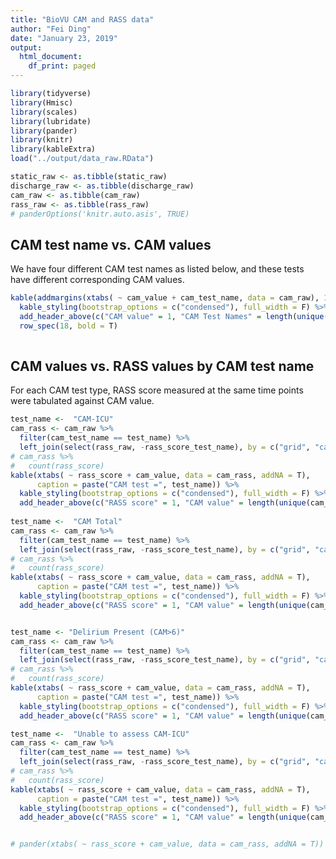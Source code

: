 ---
title: "BioVU CAM and RASS data"
author: "Fei Ding"
date: "January 23, 2019"
output:
  html_document:
    df_print: paged
---

```{r setup, include = FALSE}
library(tidyverse)
library(Hmisc)
library(scales)
library(lubridate)
library(pander)
library(knitr)
library(kableExtra)
load("../output/data_raw.RData")

static_raw <- as.tibble(static_raw)
discharge_raw <- as.tibble(discharge_raw)
cam_raw <- as.tibble(cam_raw)
rass_raw <- as.tibble(rass_raw)
# panderOptions('knitr.auto.asis', TRUE)


```

## CAM test name vs. CAM values

We have four different CAM test names as listed below, and these tests have different corresponding CAM values.
```{r, echo = F}
kable(addmargins(xtabs( ~ cam_value + cam_test_name, data = cam_raw), 1)) %>% 
  kable_styling(bootstrap_options = c("condensed"), full_width = F) %>% 
  add_header_above(c("CAM value" = 1, "CAM Test Names" = length(unique(cam_raw$cam_test_name)))) %>% 
  row_spec(18, bold = T)
  
```


## CAM values vs. RASS values by CAM test name
For each CAM test type, RASS score measured at the same time points were tabulated against CAM value.

```{r, echo = F}
test_name <-  "CAM-ICU"
cam_rass <- cam_raw %>% 
  filter(cam_test_name == test_name) %>% 
  left_join(select(rass_raw, -rass_score_test_name), by = c("grid", "cam_date" = "rass_date"))
# cam_rass %>% 
#   count(rass_score)
kable(xtabs( ~ rass_score + cam_value, data = cam_rass, addNA = T),
      caption = paste("CAM test =", test_name)) %>% 
  kable_styling(bootstrap_options = c("condensed"), full_width = F) %>% 
  add_header_above(c("RASS score" = 1, "CAM value" = length(unique(cam_rass$cam_value)))) 
 
test_name <-  "CAM Total"
cam_rass <- cam_raw %>% 
  filter(cam_test_name == test_name) %>% 
  left_join(select(rass_raw, -rass_score_test_name), by = c("grid", "cam_date" = "rass_date"))
# cam_rass %>% 
#   count(rass_score)
kable(xtabs( ~ rass_score + cam_value, data = cam_rass, addNA = T),
      caption = paste("CAM test =", test_name)) %>% 
  kable_styling(bootstrap_options = c("condensed"), full_width = F) %>% 
  add_header_above(c("RASS score" = 1, "CAM value" = length(unique(cam_rass$cam_value)))) 


test_name <- "Delirium Present (CAM>6)"
cam_rass <- cam_raw %>% 
  filter(cam_test_name == test_name) %>% 
  left_join(select(rass_raw, -rass_score_test_name), by = c("grid", "cam_date" = "rass_date"))
# cam_rass %>% 
#   count(rass_score)
kable(xtabs( ~ rass_score + cam_value, data = cam_rass, addNA = T),
      caption = paste("CAM test =", test_name)) %>% 
  kable_styling(bootstrap_options = c("condensed"), full_width = F) %>% 
  add_header_above(c("RASS score" = 1, "CAM value" = length(unique(cam_rass$cam_value)))) 

test_name <-  "Unable to assess CAM-ICU"
cam_rass <- cam_raw %>% 
  filter(cam_test_name == test_name) %>% 
  left_join(select(rass_raw, -rass_score_test_name), by = c("grid", "cam_date" = "rass_date"))
# cam_rass %>% 
#   count(rass_score)
kable(xtabs( ~ rass_score + cam_value, data = cam_rass, addNA = T),
      caption = paste("CAM test =", test_name)) %>% 
  kable_styling(bootstrap_options = c("condensed"), full_width = F) %>% 
  add_header_above(c("RASS score" = 1, "CAM value" = length(unique(cam_rass$cam_value)))) 


# pander(xtabs( ~ rass_score + cam_value, data = cam_rass, addNA = T))
  
  
  
  
  
```

